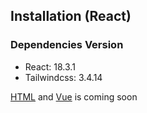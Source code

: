 

<Meta title="Getting Started/Installation" />

<Logo />

## Installation (React)

### Dependencies Version

- React: 18.3.1
- Tailwindcss: 3.4.14

[HTML](/docs/html_todo--docs) and [Vue](/docs/vue_todo--docs) is coming soon
